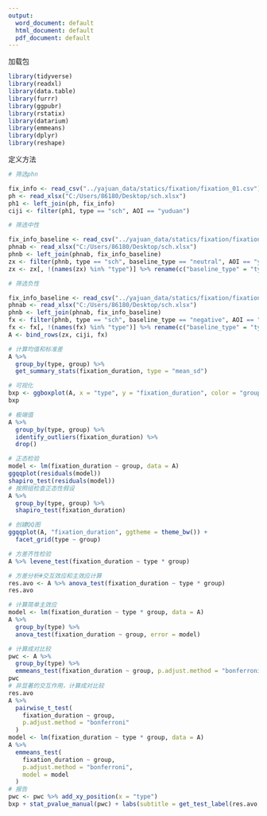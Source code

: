 ```yaml
---
output:
  word_document: default
  html_document: default
  pdf_document: default
---
```

加载包
```r
library(tidyverse)
library(readxl)
library(data.table)
library(furrr)
library(ggpubr)
library(rstatix)
library(datarium)
library(emmeans)
library(dplyr)
library(reshape)
```

定义方法
```r
# 筛选phn

fix_info <- read_csv("../yajuan_data/statics/fixation/fixation_01.csv")
ph <- read_xlsx("C:/Users/86180/Desktop/sch.xlsx")
ph1 <- left_join(ph, fix_info)
ciji <- filter(ph1, type == "sch", AOI == "yuduan")

# 筛选中性

fix_info_baseline <- read_csv("../yajuan_data/statics/fixation/fixation_01_baseline.csv")
phnab <- read_xlsx("C:/Users/86180/Desktop/sch.xlsx")
phnb <- left_join(phnab, fix_info_baseline)
zx <- filter(phnb, type == "sch", baseline_type == "neutral", AOI == "yuduan")
zx <- zx[, !(names(zx) %in% "type")] %>% rename(c("baseline_type" = "type"))

# 筛选负性

fix_info_baseline <- read_csv("../yajuan_data/statics/fixation/fixation_01_baseline.csv")
phnab <- read_xlsx("C:/Users/86180/Desktop/sch.xlsx")
phnb <- left_join(phnab, fix_info_baseline)
fx <- filter(phnb, type == "sch", baseline_type == "negative", AOI == "yuduan")
fx <- fx[, !(names(fx) %in% "type")] %>% rename(c("baseline_type" = "type"))
A <- bind_rows(zx, ciji, fx)
```


```r
# 计算均值和标准差
A %>%
  group_by(type, group) %>%
  get_summary_stats(fixation_duration, type = "mean_sd")

# 可视化
bxp <- ggboxplot(A, x = "type", y = "fixation_duration", color = "group", palette = "jco")
bxp

# 极端值
A %>%
  group_by(type, group) %>%
  identify_outliers(fixation_duration) %>%
  drop()

# 正态检验
model <- lm(fixation_duration ~ group, data = A)
ggqqplot(residuals(model))
shapiro_test(residuals(model))
# 按照组检查正态性假设
A %>%
  group_by(type, group) %>%
  shapiro_test(fixation_duration)

# 创建QQ图
ggqqplot(A, "fixation_duration", ggtheme = theme_bw()) +
  facet_grid(type ~ group)

# 方差齐性检验
A %>% levene_test(fixation_duration ~ type * group)

# 方差分析#交互效应和主效应计算
res.avo <- A %>% anova_test(fixation_duration ~ type * group)
res.avo

# 计算简单主效应
model <- lm(fixation_duration ~ type * group, data = A)
A %>%
  group_by(type) %>%
  anova_test(fixation_duration ~ group, error = model)

# 计算成对比较
pwc <- A %>%
  group_by(type) %>%
  emmeans_test(fixation_duration ~ group, p.adjust.method = "bonferroni")
pwc
# 非显著的交互作用，计算成对比较
res.avo
A %>%
  pairwise_t_test(
    fixation_duration ~ group,
    p.adjust.method = "bonferroni"
  )
model <- lm(fixation_duration ~ type * group, data = A)
A %>%
  emmeans_test(
    fixation_duration ~ group,
    p.adjust.method = "bonferroni",
    model = model
  )
# 报告
pwc <- pwc %>% add_xy_position(x = "type")
bxp + stat_pvalue_manual(pwc) + labs(subtitle = get_test_label(res.avo, detailed = TRUE), caption = get_pwc_label(pwc))
```



